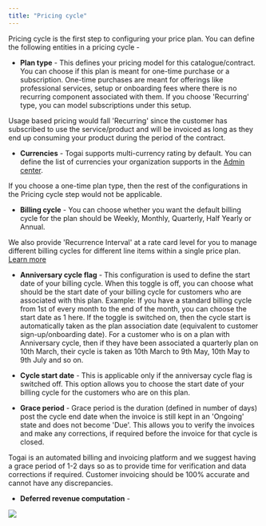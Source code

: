 ```yaml
---
title: "Pricing cycle"
---
```


Pricing cycle is the first step to configuring your price plan. You can define the following entities in a pricing cycle - 

* **Plan type** - This defines your pricing model for this catalogue/contract. You can choose if this plan is meant for one-time purchase or a subscription. One-time purchases are meant for offerings like professional services, setup or onboarding fees where there is no recurring component associated with them. If you choose 'Recurring' type, you can model subscriptions under this setup. 

<Check>Usage based pricing would fall 'Recurring' since the customer has subscribed to use the service/product and will be invoiced as long as they end up consuming your product during the period of the contract.</Check>

* **Currencies** - Togai supports multi-currency rating by default. You can define the list of currencies your organization supports in the [Admin center](/docs/admin-center).

<Note>If you choose a one-time plan type, then the rest of the configurations in the Pricing cycle step would not be applicable.</Note>

* **Billing cycle** - You can choose whether you want the default billing cycle for the plan should be Weekly, Monthly, Quarterly, Half Yearly or Annual.

<Tip>We also provide 'Recurrence Interval' at a rate card level for you to manage different billing cycles for different line items within a single price plan. [Learn more](/docs/rate-cards#recurrence-interval)</Tip>


* **Anniversary cycle flag** - This configuration is used to define the start date of your billing cycle. When this toggle is off, you can choose what should be the start date of your billing cycle for customers who are associated with this plan. Example: If you have a standard billing cycle from 1st of every month to the end of the month, you can choose the start date as 1 here. If the toggle is switched on, then the cycle start is automatically taken as the plan association date (equivalent to customer sign-up/onboarding date). For a customer who is on a plan with Anniversary cycle, then if they have been associated a quarterly plan on 10th March, their cycle is taken as 10th March to 9th May, 10th May to 9th July and so on.

* **Cycle start date** - This is applicable only if the anniversay cycle flag is switched off. This option allows you to choose the start date of your billing cycle for the customers who are on this plan.

* **Grace period** - Grace period is the duration (defined in number of days) post the cycle end date when the invoice is still kept in an 'Ongoing' state and does not become 'Due'. This allows you to verify the invoices and make any corrections, if required before the invoice for that cycle is closed.

<Note>Togai is an automated billing and invoicing platform and we suggest having a grace period of 1-2 days so as to provide time for verification and data corrections if required. Customer invoicing should be 100% accurate and cannot have any discrepancies.</Note>



* **Deferred revenue computation** - 

<Frame caption="Pricing cycle screen">
  <img src="/docs/images/pricing-cycle.png" />
</Frame>
